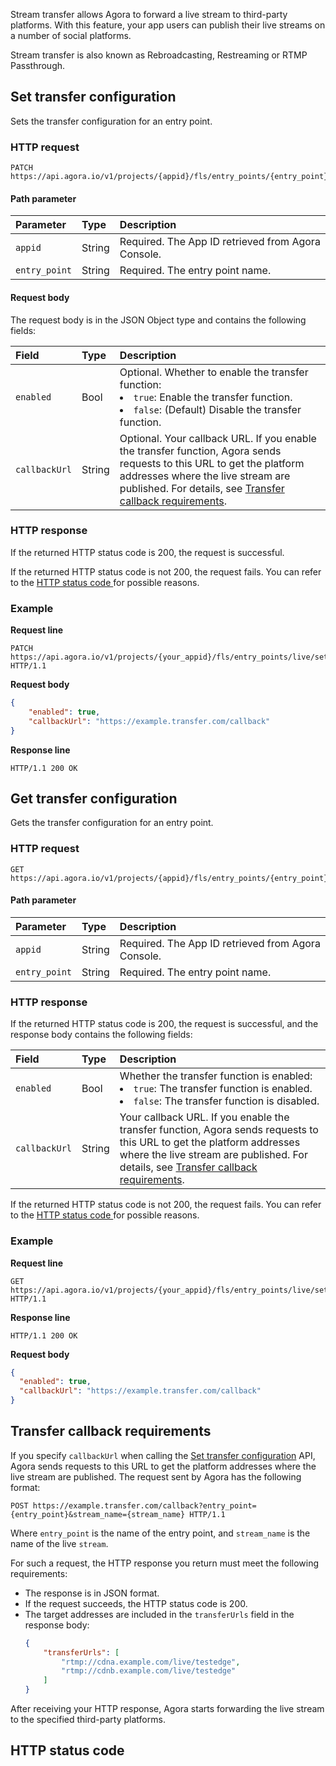 
Stream transfer allows Agora to forward a live stream to third-party platforms. With this feature, your app users can publish their live streams on a number of social platforms.

<div class="alert info">Stream transfer is also known as Rebroadcasting, Restreaming or RTMP Passthrough.</div>

## Set transfer configuration

Sets the transfer configuration for an entry point.

### HTTP request

```shellscript
PATCH https://api.agora.io/v1/projects/{appid}/fls/entry_points/{entry_point}/settings/transfer
```

#### Path parameter

| Parameter | Type | Description |
| :------------ | :----- | :-------------------------- |
| `appid` | String | Required. The App ID retrieved from Agora Console. |
| `entry_point` | String | Required. The entry point name. |


#### Request body

The request body is in the JSON Object type and contains the following fields:

| Field | Type | Description |
| :------------ | :--- | :----------------------------------------------------------- |
| `enabled` | Bool | Optional. Whether to enable the transfer function:<li>`true`: Enable the transfer function.</li><li>`false`: (Default) Disable the transfer function.</li> |
| `callbackUrl` | String | Optional. Your callback URL. If you enable the transfer function, Agora sends requests to this URL to get the platform addresses where the live stream are published. For details, see [Transfer callback requirements](#callback). |

### HTTP response

If the returned HTTP status code is 200, the request is successful.

If the returned HTTP status code is not 200, the request fails. You can refer to the [HTTP status code ](#http-code)for possible reasons.

### Example

**Request line**

```shellscript
PATCH https://api.agora.io/v1/projects/{your_appid}/fls/entry_points/live/settings/transfer HTTP/1.1
```

**Request body**

```json
{
    "enabled": true,
    "callbackUrl": "https://example.transfer.com/callback"
}
```

**Response line**

```shellscript
HTTP/1.1 200 OK
```

## Get transfer configuration

Gets the transfer configuration for an entry point.

### HTTP request

```shellscript
GET https://api.agora.io/v1/projects/{appid}/fls/entry_points/{entry_point}/settings/transfer
```

#### Path parameter

| Parameter | Type | Description |
| :------------ | :----- | :-------------------------- |
| `appid` | String | Required. The App ID retrieved from Agora Console. |
| `entry_point` | String | Required. The entry point name. |

### HTTP response

If the returned HTTP status code is 200, the request is successful, and the response body contains the following fields:

| Field | Type | Description |
| :------------ | :--- | :----------------------------------------------------------- |
| `enabled` | Bool | Whether the transfer function is enabled:<li>`true`: The transfer function is enabled.</li><li>`false`: The transfer function is disabled.</li> |
| `callbackUrl` | String | Your callback URL. If you enable the transfer function, Agora sends requests to this URL to get the platform addresses where the live stream are published. For details, see [Transfer callback requirements](#callback). |

If the returned HTTP status code is not 200, the request fails. You can refer to the [HTTP status code ](#http-code)for possible reasons.

### Example

**Request line**

```shellscript
GET https://api.agora.io/v1/projects/{your_appid}/fls/entry_points/live/settings/transfer HTTP/1.1
```

**Response line**

```shellscript
HTTP/1.1 200 OK
```

**Request body**

```json
{
  "enabled": true,
  "callbackUrl": "https://example.transfer.com/callback"
}
```

<a name="callback"></a>
## Transfer callback requirements

If you specify `callbackUrl` when calling the [Set transfer configuration](#patch) API, Agora sends requests to this URL to get the platform addresses where the live stream are published. The request sent by Agora has the following format:

```shellscript
POST https://example.transfer.com/callback?entry_point={entry_point}&stream_name={stream_name} HTTP/1.1
```

Where `entry_point` is the name of the entry point, and `stream_name` is the name of the live `stream`.

For such a request, the HTTP response you return must meet the following requirements:

- The response is in JSON format.
- If the request succeeds, the HTTP status code is 200.
- The target addresses are included in the `transferUrls` field in the response body:
   ```json
   {
       "transferUrls": [
           "rtmp://cdna.example.com/live/testedge",
           "rtmp://cdnb.example.com/live/testedge"
       ]
   }
   ```

After receiving your HTTP response, Agora starts forwarding the live stream to the specified third-party platforms.

<a name="http-code"></a>
## HTTP status code

<StatusCode />